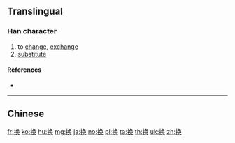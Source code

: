 {{also|換}}
==Translingual==
{{Han simplified forms|換|換|换}}

===Han character===
{{Han char|rn=64|rad=手|as=07|sn=10|four=|canj=QNBK,XQNBK|ids=⿰扌奂}}

# to [[change]], [[exchange]]
# [[substitute]]

====References====
* {{Han ref|kx=0434.241|hdz=31886.040|uh=6362|ud=25442}}

----

==Chinese==
{{zh-see|換}}

[[fr:换]]
[[ko:换]]
[[hu:换]]
[[mg:换]]
[[ja:换]]
[[no:换]]
[[pl:换]]
[[ta:换]]
[[th:换]]
[[uk:换]]
[[zh:换]]